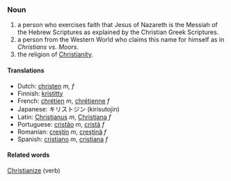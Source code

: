 ===Noun===
# a person who exercises faith that Jesus of Nazareth is the Messiah of the Hebrew Scriptures as explained by the Christian Greek Scriptures.
# a person from the Western World who claims this name for himself as in ''Christians vs. Moors''.
# the religion of [[Christianity]].

====Translations====
*Dutch: [[christen]] ''m, f''
*Finnish: [[kristitty]]
*French: [[chrétien]] ''m'', [[chrétienne]] ''f''
*Japanese: キリストジン (kirisutojin)
*Latin: [[Christianus]] ''m'', [[Christiana]] ''f''
*Portuguese: [[cristão]] ''m'', [[cristã]] ''f''
*Romanian: [[creştin]] ''m'', [[creştină]] ''f''
*Spanish: [[cristiano]] ''m'', [[cristiana]] ''f''

====Related words====

[[Christianize]] (verb)